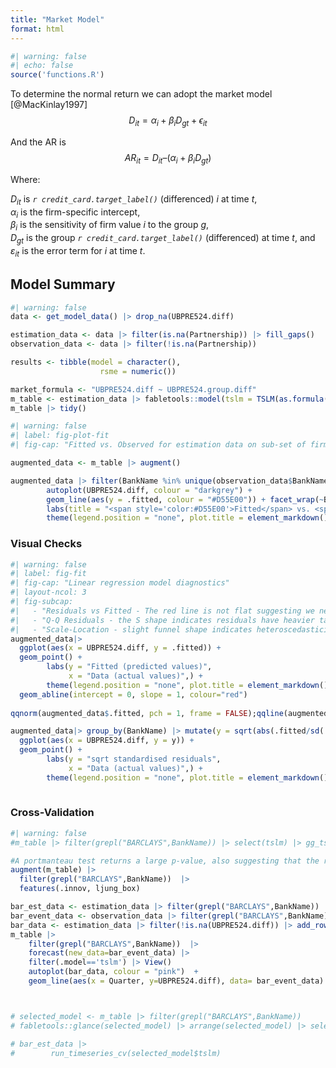 ```yaml
---
title: "Market Model"
format: html
---
```


```r
#| warning: false
#| echo: false
source('functions.R')
```

To determine the normal return we can adopt the market model [@MacKinlay1997]
$$
D_{it} = \alpha_i + \beta_i D_{gt} + \epsilon_{it}
$$

And the AR is 
$$
AR_{it} = D_{it} – (\alpha_i + \beta_i D_{gt})
$$

Where:

$D_{it}$ is *`r credit_card.target_label()`* (differenced) $i$ at time $t$, \
$\alpha_i$ is the firm-specific intercept, \
$\beta_i$ is the sensitivity of firm value $i$ to the group $g$,\
$D_{gt}$ is the group *`r credit_card.target_label()`* (differenced) at time $t$, and
$\varepsilon_{it}$ is the error term for $i$ at time $t$.

## Model Summary

```r
#| warning: false
data <- get_model_data() |> drop_na(UBPRE524.diff)

estimation_data <- data |> filter(is.na(Partnership)) |> fill_gaps()
observation_data <- data |> filter(!is.na(Partnership))

results <- tibble(model = character(),
                    rsme = numeric())

market_formula <- "UBPRE524.diff ~ UBPRE524.group.diff"
m_table <- estimation_data |> fabletools::model(tslm = TSLM(as.formula(market_formula)))
m_table |> tidy()
```

```r
#| warning: false
#| label: fig-plot-fit
#| fig-cap: "Fitted vs. Observed for estimation data on sub-set of firms"

augmented_data <- m_table |> augment()

augmented_data |> filter(BankName %in% unique(observation_data$BankName)) |>
        autoplot(UBPRE524.diff, colour = "darkgrey") + 
        geom_line(aes(y = .fitted, colour = "#D55E00")) + facet_wrap(~BankName+BankType, ncol = 2) +
        labs(title = "<span style='color:#D55E00'>Fitted</span> vs. <span style='color:darkgrey'>Observed</span>") +
        theme(legend.position = "none", plot.title = element_markdown(),plot.subtitle = element_markdown())

```


### Visual Checks

```r
#| warning: false
#| label: fig-fit
#| fig-cap: "Linear regression model diagnostics"
#| layout-ncol: 3
#| fig-subcap:
#|   - "Residuals vs Fitted - The red line is not flat suggesting we need to add additional interaction terms to better capture the relationship between the predictors and the response variable"
#|   - "Q-Q Residuals - the S shape indicates residuals have heavier tails than expected normal distribution"
#|   - "Scale-Location - slight funnel shape indicates heteroscedasticity i.e. violates linear assumption of equal variance"
augmented_data|> 
  ggplot(aes(x = UBPRE524.diff, y = .fitted)) +
  geom_point() +
        labs(y = "Fitted (predicted values)",
             x = "Data (actual values)",) +
        theme(legend.position = "none", plot.title = element_markdown(),plot.subtitle = element_markdown())+
  geom_abline(intercept = 0, slope = 1, colour="red")
  
qqnorm(augmented_data$.fitted, pch = 1, frame = FALSE);qqline(augmented_data$.fitted, col = "steelblue", lwd = 2)

augmented_data|> group_by(BankName) |> mutate(y = sqrt(abs(.fitted/sd(.fitted)))) |>
  ggplot(aes(x = UBPRE524.diff, y = y)) +
  geom_point() +
        labs(y = "sqrt standardised residuals",
             x = "Data (actual values)",) +
        theme(legend.position = "none", plot.title = element_markdown(),plot.subtitle = element_markdown())
        

```

### Cross-Validation

```r
#| warning: false
#m_table |> filter(grepl("BARCLAYS",BankName)) |> select(tslm) |> gg_tsresiduals()

#A portmanteau test returns a large p-value, also suggesting that the residuals are white noise.
augment(m_table) |>
  filter(grepl("BARCLAYS",BankName))  |>
  features(.innov, ljung_box)  

bar_est_data <- estimation_data |> filter(grepl("BARCLAYS",BankName))
bar_event_data <- observation_data |> filter(grepl("BARCLAYS",BankName))
bar_data <- estimation_data |> filter(!is.na(UBPRE524.diff)) |> add_row(observation_data)
m_table |>
    filter(grepl("BARCLAYS",BankName))  |>
    forecast(new_data=bar_event_data) |>
    filter(.model=='tslm') |> View()
    autoplot(bar_data, colour = "pink")  + 
    geom_line(aes(x = Quarter, y=UBPRE524.diff), data= bar_event_data)



# selected_model <- m_table |> filter(grepl("BARCLAYS",BankName))
# fabletools::glance(selected_model) |> arrange(selected_model) |> select(.model:BIC)

# bar_est_data |> 
#        run_timeseries_cv(selected_model$tslm)

  
```

